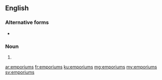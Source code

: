 ==English==

===Alternative forms===
* {{l|en|emporia}} {{qualifier|Latinate}}

===Noun===
{{head|en|noun plural form}}

# {{plural of|emporium|lang=en}}

[[ar:emporiums]]
[[fr:emporiums]]
[[ku:emporiums]]
[[mg:emporiums]]
[[my:emporiums]]
[[sv:emporiums]]